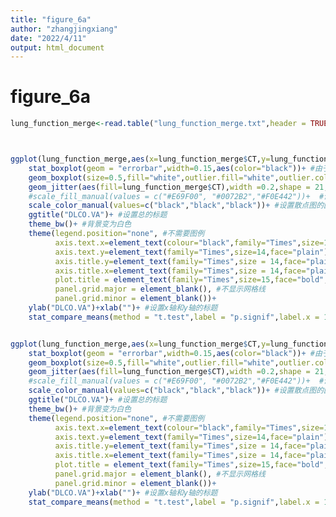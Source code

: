 ```yaml
---
title: "figure_6a"
author: "zhangjingxiang"
date: "2022/4/11"
output: html_document
---
```



# figure_6a

```r

lung_function_merge<-read.table("lung_function_merge.txt",header = TRUE,row.names = 1,sep = "\t")



ggplot(lung_function_merge,aes(x=lung_function_merge$CT,y=lung_function_merge$DLCO.VA实际.预测,fill=lung_function_merge$CT))+ #”fill=“设置填充颜色
    stat_boxplot(geom = "errorbar",width=0.15,aes(color="black"))+ #由于自带的箱形图没有胡须末端没有短横线，使用误差条的方式补上
    geom_boxplot(size=0.5,fill="white",outlier.fill="white",outlier.color="white")+ #size设置箱线图的边框线和胡须的线宽度，fill设置填充颜色，outlier.fill和outlier.color设置异常点的属性
    geom_jitter(aes(fill=lung_function_merge$CT),width =0.2,shape = 21,size=2.5)+ #设置为向水平方向抖动的散点图，width指定了向水平方向抖动，不改变纵轴的值
    #scale_fill_manual(values = c("#E69F00", "#0072B2","#F0E442"))+  #设置填充的颜色
    scale_color_manual(values=c("black","black","black"))+ #设置散点图的圆圈的颜色为黑色
    ggtitle("DLCO.VA")+ #设置总的标题
    theme_bw()+ #背景变为白色
    theme(legend.position="none", #不需要图例
          axis.text.x=element_text(colour="black",family="Times",size=14), #设置x轴刻度标签的字体属性
          axis.text.y=element_text(family="Times",size=14,face="plain"), #设置x轴刻度标签的字体属性
          axis.title.y=element_text(family="Times",size = 14,face="plain"), #设置y轴的标题的字体属性
          axis.title.x=element_text(family="Times",size = 14,face="plain"), #设置x轴的标题的字体属性
          plot.title = element_text(family="Times",size=15,face="bold",hjust = 0.5), #设置总标题的字体属性
          panel.grid.major = element_blank(), #不显示网格线
          panel.grid.minor = element_blank())+
    ylab("DLCO.VA")+xlab("")+ #设置x轴和y轴的标题
    stat_compare_means(method = "t.test",label = "p.signif",label.x = 1.5)


ggplot(lung_function_merge,aes(x=lung_function_merge$CT,y=lung_function_merge$DLCO.SB实际.预测,fill=lung_function_merge$CT))+ #”fill=“设置填充颜色
    stat_boxplot(geom = "errorbar",width=0.15,aes(color="black"))+ #由于自带的箱形图没有胡须末端没有短横线，使用误差条的方式补上
    geom_boxplot(size=0.5,fill="white",outlier.fill="white",outlier.color="white")+ #size设置箱线图的边框线和胡须的线宽度，fill设置填充颜色，outlier.fill和outlier.color设置异常点的属性
    geom_jitter(aes(fill=lung_function_merge$CT),width =0.2,shape = 21,size=2.5)+ #设置为向水平方向抖动的散点图，width指定了向水平方向抖动，不改变纵轴的值
    #scale_fill_manual(values = c("#E69F00", "#0072B2","#F0E442"))+  #设置填充的颜色
    scale_color_manual(values=c("black","black","black"))+ #设置散点图的圆圈的颜色为黑色
    ggtitle("DLCO.VA")+ #设置总的标题
    theme_bw()+ #背景变为白色
    theme(legend.position="none", #不需要图例
          axis.text.x=element_text(colour="black",family="Times",size=14), #设置x轴刻度标签的字体属性
          axis.text.y=element_text(family="Times",size=14,face="plain"), #设置x轴刻度标签的字体属性
          axis.title.y=element_text(family="Times",size = 14,face="plain"), #设置y轴的标题的字体属性
          axis.title.x=element_text(family="Times",size = 14,face="plain"), #设置x轴的标题的字体属性
          plot.title = element_text(family="Times",size=15,face="bold",hjust = 0.5), #设置总标题的字体属性
          panel.grid.major = element_blank(), #不显示网格线
          panel.grid.minor = element_blank())+
    ylab("DLCO.VA")+xlab("")+ #设置x轴和y轴的标题
    stat_compare_means(method = "t.test",label = "p.signif",label.x = 1.5)
```